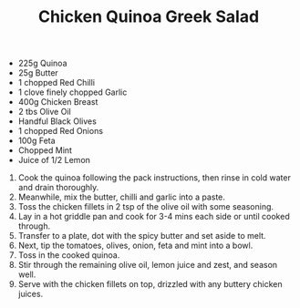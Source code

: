 ﻿---
title: Chicken Quinoa Greek Salad
slug: greek-salad
type: lunch
difficulty: medium
category: greek
image: images/greek-salad.png
---

<RecipeLayout>

- 225g Quinoa
- 25g Butter
- 1 chopped Red Chilli
- 1 clove finely chopped Garlic
- 400g Chicken Breast
- 2 tbs Olive Oil
- Handful Black Olives
- 1 chopped Red Onions
- 100g Feta
- Chopped Mint
- Juice of 1/2 Lemon

1. Cook the quinoa following the pack instructions, then rinse in cold water and drain thoroughly.
1. Meanwhile, mix the butter, chilli and garlic into a paste.
1. Toss the chicken fillets in 2 tsp of the olive oil with some seasoning.
1. Lay in a hot griddle pan and cook for 3-4 mins each side or until cooked through.
1. Transfer to a plate, dot with the spicy butter and set aside to melt.
1. Next, tip the tomatoes, olives, onion, feta and mint into a bowl.
1. Toss in the cooked quinoa.
1. Stir through the remaining olive oil, lemon juice and zest, and season well.
1. Serve with the chicken fillets on top, drizzled with any buttery chicken juices.

</RecipeLayout>
